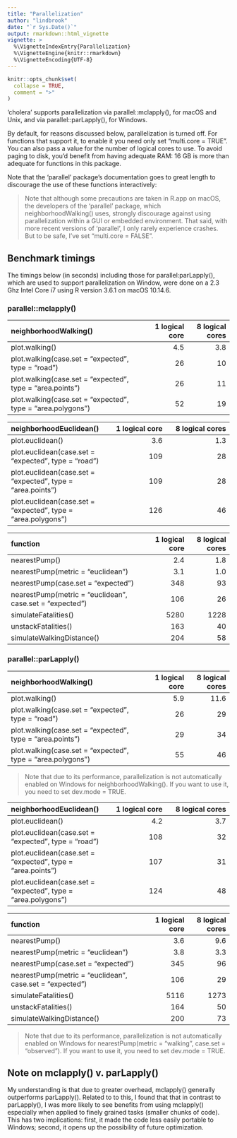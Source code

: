 ```yaml
---
title: "Parallelization"
author: "lindbrook"
date: "`r Sys.Date()`"
output: rmarkdown::html_vignette
vignette: >
  %\VignetteIndexEntry{Parallelization}
  %\VignetteEngine{knitr::rmarkdown}
  %\VignetteEncoding{UTF-8}
---
```


```r
knitr::opts_chunk$set(
  collapse = TRUE,
  comment = ">"
)
```

'cholera' supports parallelization via parallel::mclapply(), for macOS and Unix, and via parallel::parLapply(), for Windows.

By default, for reasons discussed below, parallelization is turned off. For functions that support it, to enable it you need only set "multi.core = TRUE". You can also pass a value for the number of logical cores to use. To avoid paging to disk, you'd benefit from having adequate RAM: 16 GB is more than adequate for functions in this package.

Note that the 'parallel' package's documentation goes to great length to discourage the use of these functions interactively:

> Note that although some precautions are taken in R.app on macOS, the developers of the 'parallel' package, which neighborhoodWalking() uses, strongly discourage against using parallelization within a GUI or embedded environment. That said, with more recent versions of 'parallel', I only rarely experience crashes. But to be safe, I've set "multi.core = FALSE".

## Benchmark timings

The timings below (in seconds) including those for parallel:parLapply(), which are used to support parallelization on Window, were done on a 2.3 Ghz Intel Core i7 using R version 3.6.1 on macOS 10.14.6.

### parallel::mclapply()

| neighborhoodWalking() | 1 logical core | 8 logical cores
:------------- | -------------: | -------------:
plot.walking() | 4.5 | 3.8
plot.walking(case.set = "expected", type = "road") | 26 | 10
plot.walking(case.set = "expected", type = "area.points") | 26 | 11
plot.walking(case.set = "expected", type = "area.polygons") | 52 | 19

| neighborhoodEuclidean() | 1 logical core | 8 logical cores
:------------- | -------------: | -------------:
plot.euclidean() | 3.6 | 1.3
plot.euclidean(case.set = "expected", type = "road") | 109 | 28
plot.euclidean(case.set = "expected", type = "area.points") | 109 | 28
plot.euclidean(case.set = "expected", type = "area.polygons") | 126 | 46

| function | 1 logical core | 8 logical cores
:------------- | -------------: | -------------:
nearestPump() | 2.4 | 1.8
nearestPump(metric = "euclidean") | 3.1 | 1.0
nearestPump(case.set = "expected") | 348 | 93
nearestPump(metric = "euclidean", case.set = "expected") | 106 | 26
simulateFatalities() | 5280 | 1228
unstackFatalities() | 163 | 40
simulateWalkingDistance() | 204 | 58

### parallel::parLapply()

neighborhoodWalking() | 1 logical core | 8 logical cores
:------------- | -------------: | -------------:
plot.walking() | 5.9  | 11.6
plot.walking(case.set = "expected", type = "road") | 26 | 29
plot.walking(case.set = "expected", type = "area.points") | 29 | 34
plot.walking(case.set = "expected", type = "area.polygons") | 55 | 46

> Note that due to its performance, parallelization is not automatically enabled on Windows for neighborhoodWalking(). If you want to use it, you need to set dev.mode = TRUE.

| neighborhoodEuclidean() | 1 logical core | 8 logical cores
:------------- | -------------: | -------------:
plot.euclidean() | 4.2 | 3.7
plot.euclidean(case.set = "expected", type = "road") | 108 | 32
plot.euclidean(case.set = "expected", type = "area.points") | 107 | 31
plot.euclidean(case.set = "expected", type = "area.polygons") | 124 | 48

| function | 1 logical core | 8 logical cores
:------------- | -------------: | -------------:
nearestPump() | 3.6 | 9.6
nearestPump(metric = "euclidean") | 3.8  | 3.3
nearestPump(case.set = "expected") | 345 | 96
nearestPump(metric = "euclidean", case.set = "expected") | 106 | 29
simulateFatalities() | 5116 | 1273
unstackFatalities() | 164 | 50
simulateWalkingDistance() | 200 | 73

> Note that due to its performance, parallelization is not automatically enabled on Windows for nearestPump(metric = "walking", case.set = "observed"). If you want to use it, you need to set dev.mode = TRUE.

## Note on mclapply() v. parLapply()

My understanding is that due to greater overhead, mclapply() generally outperforms parLapply(). Related to to this, I found that that in contrast to parLapply(), I was more likely to see benefits from using mclapply() especially when applied to finely grained tasks (smaller chunks of code). This has two implications: first, it made the code less easily portable to Windows; second, it opens up the possibility of future optimization.
